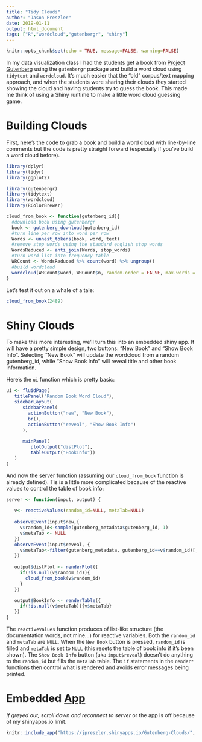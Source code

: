 ```yaml
---
title: "Tidy Clouds"
author: "Jason Preszler"
date: 2019-01-11
output: html_document
tags: ["R","wordcloud","gutenbergr", "shiny"]
---
```


```r
knitr::opts_chunk$set(echo = TRUE, message=FALSE, warning=FALSE)
```

In my data visualization class I had the students get a book from [Project Gutenberg](https://www.gutenberg.org) using the `gutenbergr` package and build a word cloud using `tidytext` and `wordcloud`. It's much easier that the "old" corpus/text mapping approach, and when the students were sharing their clouds they started showing the cloud and having students try to guess the book. This made me think of using a Shiny runtime to make a little word cloud guessing game.

# Building Clouds
First, here's the code to grab a book and build a word cloud with line-by-line comments but the code is pretty straight forward (especially if you've build a word cloud before).

```r
library(dplyr)
library(tidyr)
library(ggplot2)

library(gutenbergr)
library(tidytext)
library(wordcloud)
library(RColorBrewer)

cloud_from_book <- function(gutenberg_id){
  #download book using gutenbergr
  book <- gutenberg_download(gutenberg_id)
  #turn line per row into word per row
  Words <- unnest_tokens(book, word, text)
  #remove stop_words using the standard english stop_words
  WordsReduced <- anti_join(Words, stop_words)
  #turn word list into frequency table
  WRCount <- WordsReduced %>% count(word) %>% ungroup()
  #build wordcloud
  wordcloud(WRCount$word, WRCount$n, random.order = FALSE, max.words = 75, colors = brewer.pal(8, "Dark2"))
}
```
Let's test it out on a whale of a tale:
```r
cloud_from_book(2489)
```

# Shiny Clouds
To make this more interesting, we'll turn this into an embedded shiny app. It will have a pretty simple design, two buttons: "New Book" and "Show Book Info". Selecting "New Book" will update the wordcloud from a random gutenberg_id, while "Show Book Info" will reveal title and other book information.

Here's the `ui` function which is pretty basic:
```r
ui <- fluidPage(
   titlePanel("Random Book Word Cloud"),
   sidebarLayout(
      sidebarPanel(
        actionButton("new", "New Book"),
        br(),
        actionButton("reveal", "Show Book Info")
      ),
      
      mainPanel(
         plotOutput("distPlot"),
         tableOutput("BookInfo"))
   )
)
```

And now the server function (assuming our `cloud_from_book` function is already defined). Tis is a little more complicated because of the reactive values to control the table of book info:
```r
server <- function(input, output) {
  
   v<- reactiveValues(random_id=NULL, metaTab=NULL)
   
   observeEvent(input$new,{
     v$random_id<-sample(gutenberg_metadata$gutenberg_id, 1)
     v$metaTab <- NULL
   })
   observeEvent(input$reveal, {
     v$metaTab<-filter(gutenberg_metadata, gutenberg_id==v$random_id)[,2:3]
   })
   
   output$distPlot <- renderPlot({
     if(!is.null(v$random_id)){
       cloud_from_book(v$random_id)
     }
   })

   output$BookInfo <- renderTable({
     if(!is.null(v$metaTab)){v$metaTab}
   })
}
```

The `reactiveValues` function produces of list-like structure (the documentation words, not mine...) for reactive variables. Both the `random_id` and `metaTab` are `NULL`. When the `New Book` button is pressed, `random_id` is filled and `metaTab` is set to `NULL` (this resets the table of book info if it's been shown). The `Show Book Info` button (aka `input$reveal`) doesn't do anything to the `random_id` but fills the `metaTab` table. The `if` statements in the `render*` functions then control what is rendered and avoids error messages being printed.

# Embedded [App](https://jpreszler.shinyapps.io/Gutenberg-Clouds/)

*If greyed out, scroll down and reconnect to server* or the app is off because of my shinyapps.io limit.

```r
knitr::include_app("https://jpreszler.shinyapps.io/Gutenberg-Clouds/", height = "600px")
```


